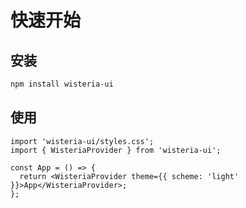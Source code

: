 # 快速开始

## 安装

```bash
npm install wisteria-ui
```

## 使用

```tsx
import 'wisteria-ui/styles.css';
import { WisteriaProvider } from 'wisteria-ui';

const App = () => {
  return <WisteriaProvider theme={{ scheme: 'light' }}>App</WisteriaProvider>;
};
```
